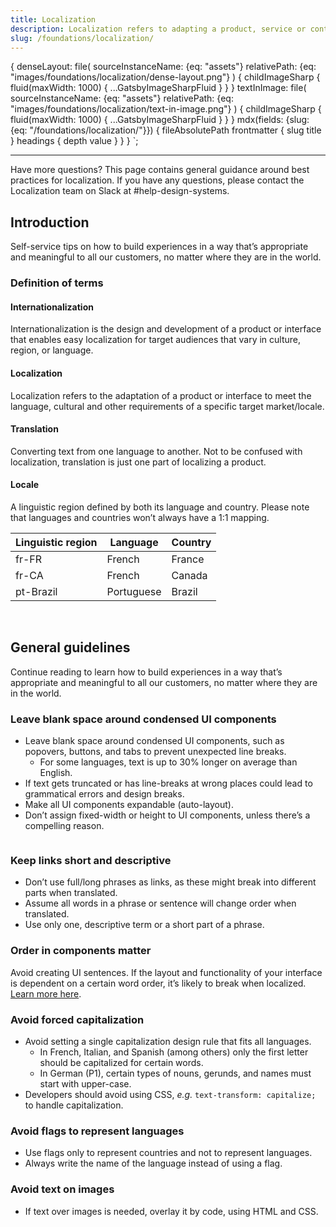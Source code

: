 ```yaml
---
title: Localization
description: Localization refers to adapting a product, service or content to fit a specific market or country.
slug: /foundations/localization/
---
```





  {
    denseLayout: file(
      sourceInstanceName: {eq: "assets"}
      relativePath: {eq: "images/foundations/localization/dense-layout.png"}
    ) {
      childImageSharp {
        fluid(maxWidth: 1000) {
          ...GatsbyImageSharpFluid
        }
      }
    }
    textInImage: file(
      sourceInstanceName: {eq: "assets"}
      relativePath: {eq: "images/foundations/localization/text-in-image.png"}
    ) {
      childImageSharp {
        fluid(maxWidth: 1000) {
          ...GatsbyImageSharpFluid
        }
      }
    }
    mdx(fields: {slug: {eq: "/foundations/localization/"}}) {
      fileAbsolutePath
      frontmatter {
        slug
        title
      }
      headings {
        depth
        value
      }
    }
  }
`;

<content>

<ComponentHeader
  name={props.pageContext.frontmatter.title}
  description={props.pageContext.frontmatter.description}
  categoryRoute={SidebarCategoryRoutes.FOUNDATIONS}
/>

</content>

---

<contentwrapper>

<PageAside data={props.data.mdx} />

<content>
<Callout>
  <CalloutTitle>Have more questions?</CalloutTitle>
  <CalloutText>
    This page contains general guidance around best practices for localization. If you have any questions, please
    contact the Localization team on Slack at #help-design-systems.
  </CalloutText>
</Callout>

## Introduction

Self-service tips on how to build experiences in a way that’s appropriate and meaningful to all our customers, no matter where they are in the world.

### Definition of terms

<h4>Internationalization</h4>
<p>
  Internationalization is the design and development of a product or interface that enables easy localization for target
  audiences that vary in culture, region, or language.
</p>
<h4>Localization</h4>
<p>
  Localization refers to the adaptation of a product or interface to meet the language, cultural and other requirements
  of a specific target market/locale.
</p>
<h4>Translation</h4>
<p>
  Converting text from one language to another. Not to be confused with localization, translation is just one part of
  localizing a product.
</p>
<h4>Locale</h4>
<p>
  A linguistic region defined by both its language and country. Please note that languages and countries won’t always
  have a 1:1 mapping.
</p>

| Linguistic region | Language   | Country |
| ----------------- | ---------- | ------- |
| fr-FR             | French     | France  |
| fr-CA             | French     | Canada  |
| pt-Brazil         | Portuguese | Brazil  |

<br />

## General guidelines

Continue reading to learn how to build experiences in a way that’s appropriate and meaningful to all our customers, no matter where they are in the world.

### Leave blank space around condensed UI components

- Leave blank space around condensed UI components, such as popovers, buttons, and tabs to prevent unexpected line breaks.
  - For some languages, text is up to 30% longer on average than English.
- If text gets truncated or has line-breaks at wrong places could lead to grammatical errors and design breaks.
- Make all UI components expandable (auto-layout).
- Don’t assign fixed-width or height to UI components, unless there’s a compelling reason.

<Img fluid={props.data.denseLayout.childImageSharp.fluid} />

<br />

### Keep links short and descriptive

- Don’t use full/long phrases as links, as these might break into different parts when translated.
- Assume all words in a phrase or sentence will change order when translated.
- Use only one, descriptive term or a short part of a phrase.

### Order in components matter

Avoid creating UI sentences. If the layout and functionality of your interface is dependent on a certain word order, it’s likely to break when localized.
[Learn more here](https://paste.twilio.design/components/label/#about-label 'Learn more about how how to design layout and functionality that is resilient when localized.').

### Avoid forced capitalization

- Avoid setting a single capitalization design rule that fits all languages.
  - In French, Italian, and Spanish (among others) only the first letter should be capitalized for certain words.
  - In German (P1), certain types of nouns, gerunds, and names must start with upper-case.
- Developers should avoid using CSS, <em>e.g.</em> `text-transform: capitalize;` to handle capitalization.

### Avoid flags to represent languages

- Use flags only to represent countries and not to represent languages.
- Always write the name of the language instead of using a flag.

### Avoid text on images

- If text over images is needed, overlay it by code, using HTML and CSS.

<Img fluid={props.data.textInImage.childImageSharp.fluid} />

</content>

</contentwrapper>
